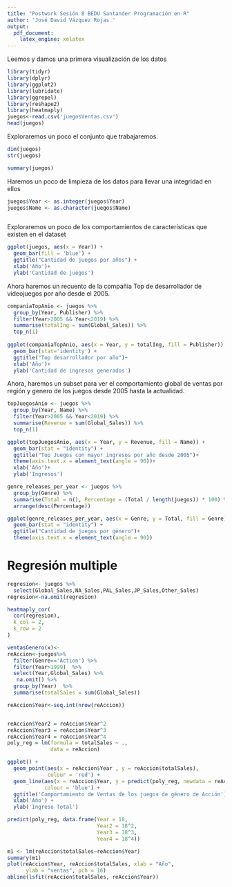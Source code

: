 ```yaml
---
title: "Postwork Sesión 8 BEDU Santander Programación en R"
author: 'José David Vázquez Rojas '
output:
  pdf_document:
    latex_engine: xelatex
---
```

Leemos y damos una primera visualización de los datos
```r
library(tidyr)
library(dplyr)
library(ggplot2)
library(lubridate)
library(ggrepel)
library(reshape2)
library(heatmaply)
juegos<-read.csv('juegosVentas.csv')
head(juegos)
```
Exploraremos un  poco el  conjunto que trabajaremos.
```r
dim(juegos)
str(juegos)
```


```r
summary(juegos)
```
Haremos un poco de limpieza de los datos para llevar una integridad en ellos
```r

juegos$Year <- as.integer(juegos$Year)
juegos$Name <- as.character(juegos$Name)



```
Exploraremos un poco de los comportamientos de características que existen en el dataset
```r

ggplot(juegos, aes(x = Year)) + 
  geom_bar(fill = 'blue') + 
  ggtitle("Cantidad de juegos por años") +
  xlab('Año')+
  ylab('Cantidad de juegos')

```
Ahora haremos un recuento de la compañia Top de desarrollador de videojuegos por año desde el 2005.
```r

companiaTopAnio <- juegos %>% 
  group_by(Year, Publisher) %>% 
  filter(Year>2005 && Year<2019) %>% 
  summarise(totalIng = sum(Global_Sales)) %>%
  top_n(1)                              
  
ggplot(companiaTopAnio, aes(x = Year, y = totalIng, fill = Publisher)) + 
  geom_bar(stat='identity') + 
  ggtitle("Top desarrollador por año")+
  xlab('Año')+
  ylab('Cantidad de ingresos generados')

```
Ahora, haremos un subset para ver el comportamiento global de ventas por región y genero de los juegos desde 2005 hasta la actualidad.
```r

topJuegosAnio <- juegos %>%
  group_by(Year, Name) %>%
  filter(Year>2005 && Year<2019) %>% 
  summarise(Revenue = sum(Global_Sales)) %>%
  top_n(1)

ggplot(topJuegosAnio, aes(x = Year, y = Revenue, fill = Name)) + 
  geom_bar(stat = "identity") + 
  ggtitle("Top Juegos con mayor ingresos por año desde 2005")+
  theme(axis.text.x = element_text(angle = 90))+
  xlab('Año')+
  ylab('Ingresos')

```

```r

genre_releases_per_year <- juegos %>%
  group_by(Genre) %>%
  summarise(Total = n(), Percentage = (Total / length(juegos)) * 100) %>%
  arrange(desc(Percentage))

ggplot(genre_releases_per_year, aes(x = Genre, y = Total, fill = Genre)) + 
  geom_bar(stat = "identity") + 
  ggtitle("Cantidad de juegos por género")+
  theme(axis.text.x = element_text(angle = 90))

```


# Regresión multiple 
```r
regresion<- juegos %>%
  select(Global_Sales,NA_Sales,PAL_Sales,JP_Sales,Other_Sales) 
regresion<-na.omit(regresion)

heatmaply_cor(
  cor(regresion),
  k_col = 2, 
  k_row = 2
)
```

```r
ventasGenero(x)<-
reAccion<-juegos%>%
  filter(Genre=='Action') %>%
  filter(Year>1999)  %>%
  select(Year,Global_Sales) %>%
   na.omit() %>%
  group_by(Year)  %>%
  summarise(totalSales = sum(Global_Sales))

reAccion$Year<-seq.int(nrow(reAccion))


reAccion$Year2 = reAccion$Year^2
reAccion$Year3 = reAccion$Year^3
reAccion$Year4 = reAccion$Year^4
poly_reg = lm(formula = totalSales ~ .,
              data = reAccion)

ggplot() +
  geom_point(aes(x = reAccion$Year , y = reAccion$totalSales),
             colour = 'red') +
  geom_line(aes(x = reAccion$Year, y = predict(poly_reg, newdata = reAccion)),
            colour = 'blue') +
  ggtitle('Comportamiento de Ventas de los juegos de género de Acción') +
  xlab('Año') +
  ylab('Ingreso Total')

predict(poly_reg, data.frame(Year = 18,
                             Year2 = 18^2,
                             Year3 = 18^3,
                             Year4 = 18^4))


```
```r
m1 <- lm(reAccion$totalSales~reAccion$Year)
summary(m1)
plot(reAccion$Year, reAccion$totalSales, xlab = "Año", 
      ylab = "ventas", pch = 16)
abline(lsfit(reAccion$totalSales, reAccion$Year)) 
```
